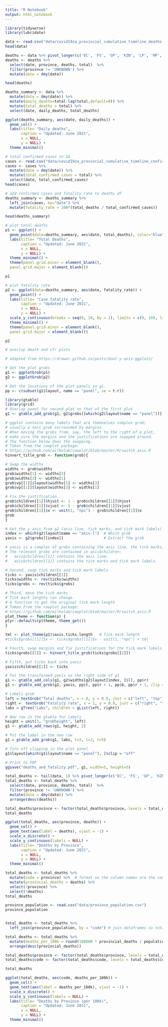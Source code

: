 ```yaml
---
title: "R Notebook"
output: html_notebook
---
```



```r
library(tidyverse)
library(lubridate)
```

```r
data <- read.csv("data/covid19za_provincial_cumulative_timeline_deaths.csv")
head(data)
```
```r
deaths <- data %>% pivot_longer(c('EC', 'FS', 'GP', 'KZN', 'LP', 'MP', 'NC', 'NW', 'WC', 'UNKNOWN'), names_to = "province", values_to = "deaths")
deaths <- deaths %>% 
  select(date, province, deaths, total)  %>% 
  filter(province != 'UNKNOWN') %>% 
  mutate(date = dmy(date))

head(deaths)
```
```r
deaths_summary <- data %>%
  mutate(date = dmy(date)) %>%
  mutate(daily_deaths=total-lag(total,default=0)) %>%
  mutate(total_deaths = total) %>%
  select(date, daily_deaths, total_deaths)
```

```r
ggplot(deaths_summary, aes(date, daily_deaths)) + 
  geom_col() +
  labs(title= "Daily deaths",
       caption = "Updated: June 2021",
       x = NULL,
       y = NULL) +
  theme_minimal()
```
```r
# total confirmed cases in SA
cases <- read.csv("data/covid19za_provincial_cumulative_timeline_confirmed.csv")
cases <- cases %>%
  mutate(date = dmy(date)) %>%
  mutate(total_confirmed_cases = total) %>%
  select(date, total_confirmed_cases)
head(cases)

```
```r
# add confirmed cases and fatality rate to deaths df 
deaths_summary <- deaths_summary %>%
  left_join(cases, by="date") %>%
  mutate(fatality_rate = 100*(total_deaths / total_confirmed_cases))

head(deaths_summary)

```

```r
# plot total deaths
p1 <- ggplot() + 
  geom_point(data=deaths_summary, aes(date, total_deaths), color="blue") +
  labs(title= "Total Deaths",
       caption = "Updated: June 2021",
       x = NULL,
       y = NULL) +
  theme_minimal() +  
  theme(panel.grid.minor = element_blank(), 
  panel.grid.major = element_blank())

p1
```
```r
# plot fatality rate
p2 <- ggplot(data=deaths_summary, aes(date, fatality_rate)) + 
  geom_point() +
  labs(title= "Case fatality rate",
       caption = "Updated: June 2021",
       x = NULL,
       y = NULL) +
  scale_y_continuous(breaks = seq(0, 10, by = 1), limits = c(0, 10), labels = function(x) paste0(x, '%')) +
  theme_minimal() +  
  theme(panel.grid.minor = element_blank(), 
  panel.grid.major = element_blank())

p2
```
```r
# overlay death and cfr plots

# adapted from https://drawar.github.io/posts/dual-y-axis-ggplot2/

# Get the plot grobs
g1 <- ggplotGrob(p1)
g2 <- ggplotGrob(p2)

# Get the locations of the plot panels in g1.
pp <- c(subset(g1$layout, name == "panel", se = t:r))

library(gtable)
library(grid)
# Overlap panel for second plot on that of the first plot
g1 <- gtable_add_grob(g1, g2$grobs[[which(g2$layout$name == "panel")]], pp$t, pp$l, pp$b, pp$l)

# ggplot contains many labels that are themselves complex grob; 
# usually a text grob surrounded by margins.
# When moving the grobs from, say, the left to the right of a plot,
# make sure the margins and the justifications are swapped around.
# The function below does the swapping.
# Taken from the cowplot package:
# https://github.com/wilkelab/cowplot/blob/master/R/switch_axis.R 
hinvert_title_grob <- function(grob){

# Swap the widths
widths <- grob$widths
grob$widths[1] <- widths[3]
grob$widths[3] <- widths[1]
grob$vp[[1]]$layout$widths[1] <- widths[3]
grob$vp[[1]]$layout$widths[3] <- widths[1]

# Fix the justification
grob$children[[1]]$hjust <- 1 - grob$children[[1]]$hjust 
grob$children[[1]]$vjust <- 1 - grob$children[[1]]$vjust 
grob$children[[1]]$x <- unit(1, "npc") - grob$children[[1]]$x
grob
}

# Get the y axis from g2 (axis line, tick marks, and tick mark labels)
index <- which(g2$layout$name == "axis-l")  # Which grob
yaxis <- g2$grobs[[index]]                  # Extract the grob

# yaxis is a complex of grobs containing the axis line, the tick marks, and the tick mark labels.
# The relevant grobs are contained in axis$children:
#   axis$children[[1]] contains the axis line;
#   axis$children[[2]] contains the tick marks and tick mark labels.

# Second, swap tick marks and tick mark labels
ticks <- yaxis$children[[2]]
ticks$widths <- rev(ticks$widths)
ticks$grobs <- rev(ticks$grobs)

# Third, move the tick marks
# Tick mark lengths can change. 
# A function to get the original tick mark length
# Taken from the cowplot package:
# https://github.com/wilkelab/cowplot/blob/master/R/switch_axis.R 
plot_theme <- function(p) {
plyr::defaults(p$theme, theme_get())
}

tml <- plot_theme(p1)$axis.ticks.length   # Tick mark length
#ticks$grobs[[1]]$x <- ticks$grobs[[1]]$x - unit(1, "npc") + tml

# Fourth, swap margins and fix justifications for the tick mark labels
ticks$grobs[[2]] <- hinvert_title_grob(ticks$grobs[[2]])

# Fifth, put ticks back into yaxis
yaxis$children[[2]] <- ticks

# Put the transformed yaxis on the right side of g1
g1 <- gtable_add_cols(g1, g2$widths[g2$layout[index, ]$l], pp$r)
g1 <- gtable_add_grob(g1, yaxis, pp$t, pp$r + 1, pp$b, pp$r + 1, clip = "off", name = "axis-r")

# Labels grob
left = textGrob("Total deaths", x = 0, y = 0.9, just = c("left", "top"), gp = gpar(fontsize = 14, col =  "blue"))
right =  textGrob("Fatality rate", x = 1, y = 0.9, just = c("right", "top"), gp = gpar(fontsize = 14))
labs = gTree("Labs", children = gList(left, right))

# New row in the gtable for labels
height = unit(3, "grobheight", left)
g1 <- gtable_add_rows(g1, height, 2)  

# Put the label in the new row
g1 = gtable_add_grob(g1, labs, t=3, l=3, r=5)

# Turn off clipping in the plot panel
g1$layout[which(g1$layout$name == "panel"), ]$clip = "off"

# Print to PDF
ggsave("deaths_and_fatality.pdf", g1, width=5, height=5)
```

```r
total_deaths <- tail(data, 1) %>% pivot_longer(c('EC', 'FS', 'GP', 'KZN', 'LP', 'MP', 'NC', 'NW', 'WC', 'UNKNOWN'), names_to = "province", values_to = "deaths")
total_deaths <- total_deaths %>% 
  select(date, province, deaths, total)  %>% 
  filter(province != 'UNKNOWN') %>% 
  mutate(date = dmy(date)) %>%
  arrange(desc(deaths))

total_deaths$province <- factor(total_deaths$province, levels = total_deaths$province)
total_deaths
```
```r
ggplot(total_deaths, aes(province, deaths)) + 
  geom_col() +
  geom_text(aes(label = deaths), vjust = -1) +
  scale_x_discrete() +
  scale_y_continuous(labels = NULL) +
  labs(title= "Deaths by Province",
       caption = "Updated: June 2021",
       x = NULL,
       y = NULL) +
  theme_minimal()
```
```r

total_deaths <- total_deaths %>%  
  mutate(code = province) %>%  # format so the column names are the same to be able to join the dataframes
  mutate(provincial_deaths = deaths) %>%
  select(!province) %>%
  select(!deaths)
total_deaths
```

```r
province_population <- read.csv("data/province_population.csv")
province_population


total_deaths <- total_deaths %>%
  left_join(province_population, by = "code") # join dataframes so total_deaths includes province populations

total_deaths <- total_deaths %>%
  mutate(deaths_per_100k = round(100000 * provincial_deaths / population, digits=2)) %>% # add deaths per 100k
  arrange(desc(provincial_deaths))

total_deaths$province <- factor(total_deaths$province, levels = total_deaths$province)
total_deaths$code <- factor(total_deaths$code, levels = total_deaths$code)

total_deaths
```

```r
ggplot(total_deaths, aes(code, deaths_per_100k)) + 
  geom_col() +
  geom_text(aes(label = deaths_per_100k), vjust = -1) +
  scale_x_discrete() +
  scale_y_continuous(labels = NULL) +
  labs(title= "Deaths by Province (per 100k)",
       caption = "Updated: June 2021",
       x = NULL,
       y = NULL) +
  theme_minimal()
```